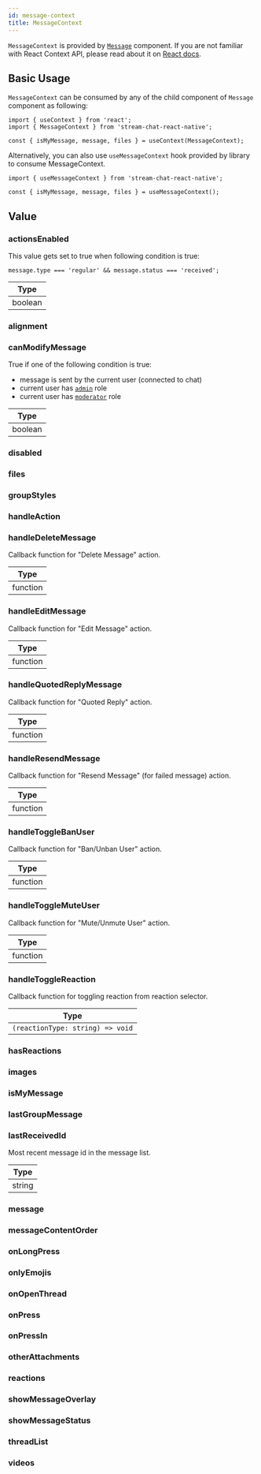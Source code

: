 ```yaml
---
id: message-context
title: MessageContext
---
```




`MessageContext` is provided by [`Message`](https://github.com/GetStream/stream-chat-react-native/blob/main/package/src/components/Message/Message.tsx) component. If you are not familiar with React Context API, please read about it on [React docs](https://reactjs.org/docs/context.html).

## Basic Usage

`MessageContext` can be consumed by any of the child component of `Message` component as following:

```tsx
import { useContext } from 'react';
import { MessageContext } from 'stream-chat-react-native';

const { isMyMessage, message, files } = useContext(MessageContext);
```

Alternatively, you can also use `useMessageContext` hook provided by library to consume MessageContext.

```tsx
import { useMessageContext } from 'stream-chat-react-native';

const { isMyMessage, message, files } = useMessageContext();
```

## Value

### actionsEnabled

This value gets set to true when following condition is true:

```tsx
message.type === 'regular' && message.status === 'received';
```

| Type    |
| ------- |
| boolean |

### alignment

<Alignment />

### canModifyMessage

True if one of the following condition is true:

<!-- TODO: Change to new docs -->

- message is sent by the current user (connected to chat)
- current user has [`admin`](https://getstream.io/chat/docs/javascript/channel_user_role/?language=javascript&q=role) role
- current user has [`moderator`](https://getstream.io/chat/docs/javascript/channel_user_role/?language=javascript&q=role) role

| Type    |
| ------- |
| boolean |

### disabled

<Disabled />

### files

<Files />

### groupStyles

<GroupStyles />

### handleAction

<HandleAction />

### handleDeleteMessage

Callback function for "Delete Message" action.

| Type     |
| -------- |
| function |

### handleEditMessage

Callback function for "Edit Message" action.

| Type     |
| -------- |
| function |

### handleQuotedReplyMessage

Callback function for "Quoted Reply" action.

| Type     |
| -------- |
| function |

### handleResendMessage

Callback function for "Resend Message" (for failed message) action.

| Type     |
| -------- |
| function |

### handleToggleBanUser

Callback function for "Ban/Unban User" action.

| Type     |
| -------- |
| function |

### handleToggleMuteUser

Callback function for "Mute/Unmute User" action.

| Type     |
| -------- |
| function |

### handleToggleReaction

Callback function for toggling reaction from reaction selector.

| Type                             |
| -------------------------------- |
| `(reactionType: string) => void` |

### hasReactions

<HasReactions />

### images

<Images />

### isMyMessage

<IsMyMessage />

### lastGroupMessage

<LastGroupMessage />

### lastReceivedId

Most recent message id in the message list.

| Type   |
| ------ |
| string |

### message

<MessageProp />

### messageContentOrder

<MessageContentOrder />

### onLongPress

<OnLongPress />

### onlyEmojis

<OnlyEmojis />

### onOpenThread

<OnOpenThread />

### onPress

<OnPress />

### onPressIn

<OnPressIn />

### otherAttachments

<OtherAttachments />

### reactions

<Reactions />

### showMessageOverlay

<ShowMessageOverlay />

### showMessageStatus

<ShowMessageStatus />

### threadList

<ThreadList />

### videos

<Videos />

<!-- ### goToMessage -->

<!-- ### preventPress -->

<!-- ### showAvatar -->
